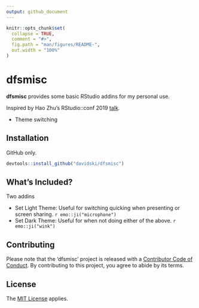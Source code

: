 ```yaml
---
output: github_document
---
```


<!-- README.md is generated from README.Rmd. Please edit that file -->

```r
knitr::opts_chunk$set(
  collapse = TRUE,
  comment = "#>",
  fig.path = "man/figures/README-",
  out.width = "100%"
)
```
# dfsmisc

<!-- badges: start -->
<!-- badges: end -->

**dfsmisc** provides some basic RStudio addins for my personal use.

Inspired by Hao Zhu's RStudio::conf 2019 [talk](https://haozhu233.github.io/rstudioconf2019_addin_talk/#1).

- Theme switching 

## Installation

GitHub only.

``` r
devtools::install_github("davidski/dfsmisc")
```

## What's Included?

Two addins

* Set Light Theme: Useful for switching quicking when presenting or screen sharing. `r emo::ji("microphone")`
* Set Dark Theme: Useful for when not doing either of the above. `r emo::ji("wink")`

## Contributing

Please note that the 'dfsmisc' project is released with a
[Contributor Code of Conduct](CODE_OF_CONDUCT.md).
By contributing to this project, you agree to abide by its terms.

## License

The [MIT License](LICENSE) applies.
